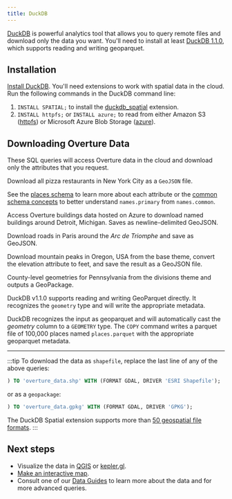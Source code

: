 ```yaml
---
title: DuckDB
---
```



[DuckDB](https://duckdb.org/) is powerful analytics tool that allows you to query remote files and download only the data you want. You'll need to install at least [DuckDB 1.1.0](https://duckdb.org/2024/09/09/announcing-duckdb-110.html), which supports reading and writing geoparquet.

## Installation

[Install DuckDB](https://duckdb.org/docs/installation/). You'll need extensions to work with spatial data in the cloud. Run the following commands in the DuckDB command line:

1. `INSTALL SPATIAL;` to install the [duckdb_spatial](https://github.com/duckdblabs/duckdb_spatial) extension.
2. `INSTALL httpfs;` or `INSTALL azure;` to read from either Amazon S3 ([httpfs](https://duckdb.org/docs/guides/import/s3_import.html)) or Microsoft Azure Blob Storage ([azure](https://duckdb.org/docs/extensions/azure)).

## Downloading Overture Data

These SQL queries will access Overture data in the cloud and download only the attributes that you request.

<Tabs queryString="query">

<TabItem value="Places" label="Places">

Download all pizza restaurants in New York City as a `GeoJSON` file.

<QueryBuilder query={NewYorkPizza}></QueryBuilder>

See the [places schema](/schema/reference/places/place) to learn more about each attribute or the [common schema concepts](/schema/concepts/names/) to better understand `names.primary` from `names.common`.
</TabItem>

<TabItem value="Buildings" label="Buildings">

Access Overture buildings data hosted on Azure to download named buildings around Detroit, Michigan. Saves as newline-delimited GeoJSON.

<QueryBuilder query={DetroitBuildings}></QueryBuilder>
</TabItem>

<TabItem value="Roads" label="Roads">

Download roads in Paris around the _Arc de Triomphe_ and save as GeoJSON.

<QueryBuilder query={ParisRoads}></QueryBuilder>
</TabItem>

<TabItem value="Mountains" label="Mountains">

Download mountain peaks in Oregon, USA from the base theme, convert the elevation attribute to feet, and save the result as a GeoJSON file.

<QueryBuilder query={Peaks}></QueryBuilder>

</TabItem>

<TabItem value="Counties" label="Counties">

County-level geometries for Pennsylvania from the divisions theme and outputs a GeoPackage.

<QueryBuilder query={CountyGeometries}></QueryBuilder>

</TabItem>

<TabItem value="geoparquet" label="As GeoParquet">

DuckDB v1.1.0 supports reading and writing GeoParquet directly. It recognizes the `geometry` type and will write the appropriate metadata.

<QueryBuilder query={WriteGeoparquet}></QueryBuilder>

DuckDB recognizes the input as geoparquet and will automatically cast the _geometry_ column to a `GEOMETRY` type.
The `COPY` command writes a parquet file of 100,000 places named `places.parquet` with the appropriate geoparquet metadata.

</TabItem>
</Tabs>

---

:::tip
To download the data as `shapefile`, replace the last line of any of the above queries:

```sql
) TO 'overture_data.shp' WITH (FORMAT GDAL, DRIVER 'ESRI Shapefile');
```

or as a `geopackage`:

```sql
) TO 'overture_data.gpkg' WITH (FORMAT GDAL, DRIVER 'GPKG');
```

The DuckDB Spatial extension supports more than [50 geospatial file formats](https://duckdb.org/docs/extensions/spatial.html#st_read--read-spatial-data-from-files).
:::


## Next steps

- Visualize the data in [QGIS](/examples/QGIS) or [kepler.gl](/examples/kepler-gl).
- [Make an interactive map](/examples/build-a-map).
- Consult one of our [Data Guides](/guides/) to learn more about the data and for more advanced queries.
